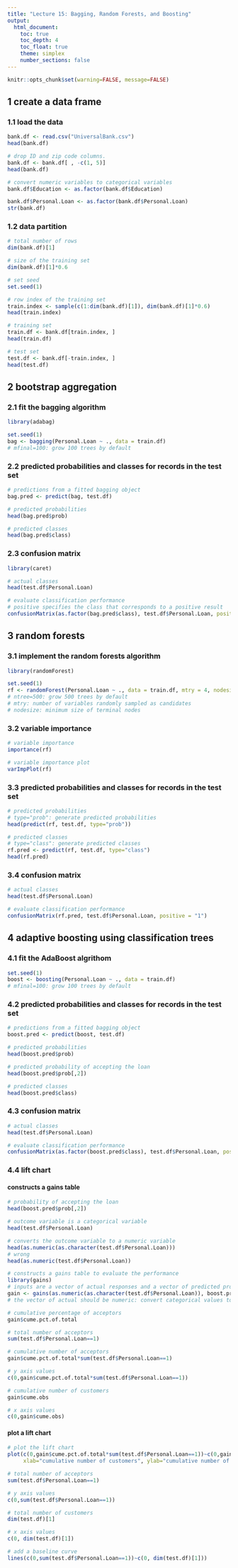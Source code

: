 ---
title: "Lecture 15: Bagging, Random Forests, and Boosting"
output:
  html_document:
    toc: true
    toc_depth: 4
    toc_float: true
    theme: simplex
    number_sections: false
---

```{r global_options, include = FALSE}
knitr::opts_chunk$set(warning=FALSE, message=FALSE)
```

## 1 create a data frame 

### 1.1 load the data 
```{r}
bank.df <- read.csv("UniversalBank.csv")
head(bank.df)

# drop ID and zip code columns.
bank.df <- bank.df[ , -c(1, 5)]  
head(bank.df)

# convert numeric variables to categorical variables 
bank.df$Education <- as.factor(bank.df$Education)

bank.df$Personal.Loan <- as.factor(bank.df$Personal.Loan)
str(bank.df)
```

### 1.2 data partition
```{r}
# total number of rows
dim(bank.df)[1]

# size of the training set 
dim(bank.df)[1]*0.6

# set seed 
set.seed(1)  

# row index of the training set  
train.index <- sample(c(1:dim(bank.df)[1]), dim(bank.df)[1]*0.6)  
head(train.index)

# training set 
train.df <- bank.df[train.index, ]
head(train.df)

# test set 
test.df <- bank.df[-train.index, ]
head(test.df)
```

## 2 bootstrap aggregation 

### 2.1 fit the bagging algorithm
```{r}
library(adabag)

set.seed(1)
bag <- bagging(Personal.Loan ~ ., data = train.df)
# mfinal=100: grow 100 trees by default
```

### 2.2 predicted probabilities and classes for records in the test set 
```{r}
# predictions from a fitted bagging object 
bag.pred <- predict(bag, test.df)

# predicted probabilities 
head(bag.pred$prob)

# predicted classes
head(bag.pred$class)
```

### 2.3 confusion matrix 
```{r}
library(caret)

# actual classes 
head(test.df$Personal.Loan)

# evaluate classification performance 
# positive specifies the class that corresponds to a positive result 
confusionMatrix(as.factor(bag.pred$class), test.df$Personal.Loan, positive = "1")
```

## 3 random forests 

### 3.1 implement the random forests algorithm 
```{r}
library(randomForest)

set.seed(1)
rf <- randomForest(Personal.Loan ~ ., data = train.df, mtry = 4, nodesize = 5)  
# ntree=500: grow 500 trees by default
# mtry: number of variables randomly sampled as candidates 
# nodesize: minimum size of terminal nodes
```

### 3.2 variable importance 
```{r}
# variable importance 
importance(rf)

# variable importance plot
varImpPlot(rf)
```

### 3.3 predicted probabilities and classes for records in the test set 
```{r}
# predicted probabilities 
# type="prob": generate predicted probabilities 
head(predict(rf, test.df, type="prob"))

# predicted classes 
# type="class": generate predicted classes
rf.pred <- predict(rf, test.df, type="class")
head(rf.pred)
```

### 3.4 confusion matrix 
```{r}
# actual classes 
head(test.df$Personal.Loan)

# evaluate classification performance  
confusionMatrix(rf.pred, test.df$Personal.Loan, positive = "1")
```

## 4 adaptive boosting using classification trees

### 4.1 fit the AdaBoost algrithom 
```{r}
set.seed(1)
boost <- boosting(Personal.Loan ~ ., data = train.df)
# mfinal=100: grow 100 trees by default
```

### 4.2 predicted probabilities and classes for records in the test set
```{r}
# predictions from a fitted bagging object 
boost.pred <- predict(boost, test.df)

# predicted probabilities 
head(boost.pred$prob)

# predicted probability of accepting the loan 
head(boost.pred$prob[,2])

# predicted classes 
head(boost.pred$class)
```

### 4.3 confusion matrix 
```{r}
# actual classes 
head(test.df$Personal.Loan)

# evaluate classification performance 
confusionMatrix(as.factor(boost.pred$class), test.df$Personal.Loan, positive = "1")
```

### 4.4 lift chart 

#### constructs a gains table
```{r}
# probability of accepting the loan 
head(boost.pred$prob[,2])

# outcome variable is a categorical variable
head(test.df$Personal.Loan)

# converts the outcome variable to a numeric variable 
head(as.numeric(as.character(test.df$Personal.Loan)))
# wrong 
head(as.numeric(test.df$Personal.Loan))

# constructs a gains table to evaluate the performance 
library(gains)
# inputs are a vector of actual responses and a vector of predicted probabilities 
gain <- gains(as.numeric(as.character(test.df$Personal.Loan)), boost.pred$prob[,2], groups = 10)
# the vector of actual should be numeric: convert categorical values to numeric values 

# cumulative percentage of acceptors
gain$cume.pct.of.total

# total number of acceptors 
sum(test.df$Personal.Loan==1)

# cumulative number of acceptors 
gain$cume.pct.of.total*sum(test.df$Personal.Loan==1)

# y axis values 
c(0,gain$cume.pct.of.total*sum(test.df$Personal.Loan==1))

# cumulative number of customers
gain$cume.obs

# x axis values 
c(0,gain$cume.obs)
```

#### plot a lift chart
```{r}
# plot the lift chart 
plot(c(0,gain$cume.pct.of.total*sum(test.df$Personal.Loan==1))~c(0,gain$cume.obs), 
     xlab="cumulative number of customers", ylab="cumulative number of acceptors", type="l")

# total number of acceptors 
sum(test.df$Personal.Loan==1)

# y axis values 
c(0,sum(test.df$Personal.Loan==1))

# total number of customers 
dim(test.df)[1]

# x axis values 
c(0, dim(test.df)[1])

# add a baseline curve 
lines(c(0,sum(test.df$Personal.Loan==1))~c(0, dim(test.df)[1]))
```
